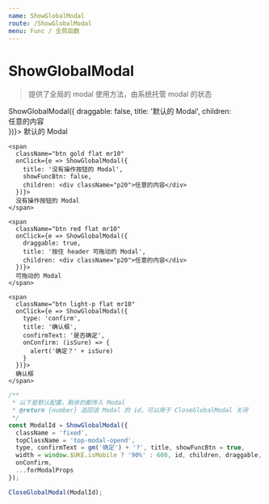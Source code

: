 ```yaml
---
name: ShowGlobalModal
route: /ShowGlobalModal
menu: Func / 全局函数
---
```



# ShowGlobalModal

> 提供了全局的 modal 使用方法，由系统托管 modal 的状态

<Playground>
  <div>
    <span
      className="btn theme flat mr10"
      onClick={e => ShowGlobalModal({
        draggable: false,
        title: '默认的 Modal',
        children: <div className="p20">任意的内容</div>
      })}>
      默认的 Modal
    </span>

    <span
      className="btn gold flat mr10"
      onClick={e => ShowGlobalModal({
        title: '没有操作按钮的 Modal',
        showFuncBtn: false,
        children: <div className="p20">任意的内容</div>
      })}>
      没有操作按钮的 Modal
    </span>

    <span
      className="btn red flat mr10"
      onClick={e => ShowGlobalModal({
        draggable: true,
        title: '按住 header 可拖动的 Modal',
        children: <div className="p20">任意的内容</div>
      })}>
      可拖动的 Modal
    </span>

    <span
      className="btn light-p flat mr10"
      onClick={e => ShowGlobalModal({
        type: 'confirm',
        title: '确认框',
        confirmText: '是否确定',
        onConfirm: (isSure) => {
          alert('确定？' + isSure)
        }
      })}>
      确认框
    </span>
  </div>
</Playground>

```js
/**
 * 以下是默认配置，剩余的都传入 Modal
 * @return {number} 返回该 Modal 的 id，可以用于 CloseGlobalModal 关闭
 */
const ModalId = ShowGlobalModal({
  className = 'fixed',
  topClassName = 'top-modal-opend',
  type, confirmText = gm('确定') + '?', title, showFuncBtn = true,
  width = window.$UKE.isMobile ? '90%' : 600, id, children, draggable,
  onConfirm,
  ...forModalProps
});

CloseGlobalModal(ModalId);
```